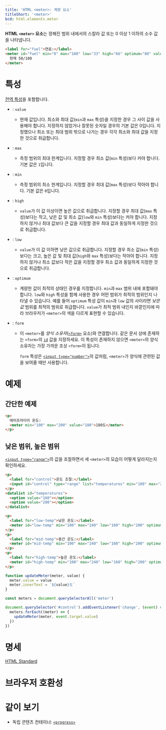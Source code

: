 ```yaml
---
title: 'HTML <meter>: 계량 요소'
titleShort: '<meter>'
bcd: html.elements.meter
---
```


**HTML `<meter>` 요소**는 정해진 범위 내에서의 스칼라 값 또는 0 이상 1 이하의 소수 값을 나타냅니다.

```html hidden name=demo
<label for="fuel">연료:</label>
<meter id="fuel" min="0" max="100" low="33" high="66" optimum="80" value="50">
  현재 50/100
</meter>
```

<LiveExample height={140} lang="html" name="demo" />

# 특성

[전역 특성](/docs/Web/HTML/Global_attributes)을 포함합니다.

- : `value`
  - 현재 값입니다. 최소와 최대 값(`min`과 `max` 특성)을 지정한 경우 그 사이 값을 사용해야 합니다. 지정하지 않았거나 잘못된 숫자일 경우의 기본 값은 0입니다. 지정했으나 최소 또는 최대 범위 밖으로 나가는 경우 각각 최소와 최대 값을 지정한 것으로 취급합니다.
- : `max`
  - 측정 범위의 최대 한계입니다. 지정할 경우 최소 값(`min` 특성)보다 커야 합니다. 기본 값은 `1`입니다.
- : `min`
  - 측정 범위의 최소 한계입니다. 지정할 경우 최대 값(`max` 특성)보다 작아야 합니다. 기본 값은 `0`입니다.
- : `high`
  - `value`가 이 값 이상이면 높은 값으로 취급합니다. 지정할 경우 최대 값(`max` 특성)보다는 작고, 낮은 값 및 최소 값(`low`와 `min` 특성)보다는 커야 합니다. 지정하지 않거나 최대 값보다 큰 값을 지정할 경우 최대 값과 동일하게 지정한 것으로 취급합니다.
- : `low`
  - `value`가 이 값 이하면 낮은 값으로 취급합니다. 지정할 경우 최소 값(`min` 특성)보다는 크고, 높은 값 및 최대 값(`high`와 `max` 특성)보다는 작아야 합니다. 지정하지 않거나 최소 값보다 작은 값을 지정할 경우 최소 값과 동일하게 지정한 것으로 취급합니다.
- : `optimum`
  - 계량한 값이 최적의 상태인 경우를 지정합니다. `min`과 `max` 범위 내에 포함돼야 합니다. `low`와 `high` 특성을 함께 사용한 경우 어떤 범위가 최적의 범위인지 나타낼 수 있습니다. 예를 들어 `optimum` 특성 값이 `min`과 `low` 값의 사이라면 _낮은 값_ 범위를 최적의 범위로 취급합니다. `value`가 최적 범위 내인지 바깥인지에 따라 브라우저가 `<meter>`의 색을 다르게 표현할 수 있습니다.
- : `form`

  - 이 `<meter>`를 _양식 소유자_([`<form>`](./form) 요소)와 연결합니다. 같은 문서 상에 존재하는 `<form>`의 [`id`](/docs/Web/HTML/Global_attributes/id) 값을 지정하세요. 이 특성이 존재하지 않으면 `<meter>`의 양식 소유자는 가장 가까운 조상 `<form>`이 됩니다.

    `form` 특성은 [`<input type="number">`]의 값처럼, `<meter>`가 양식에 관련된 값을 보여줄 때만 사용합니다.

# 예제

## 간단한 예제

```html hidden name=simple
<p>
  에어프라이어 온도:
  <meter min="100" max="200" value="180">180도</meter>
</p>
```

<LiveExample name="simple" height={140} />

## 낮은 범위, 높은 범위

[`<input type="range">`]의 값을 조절하면서 세 `<meter>`의 모습이 어떻게 달라지는지 확인하세요.

```html hidden name=range
<p>
  <label for="control">온도 조절:</label>
  <input id="control" type="range" list="temperatures" min="100" max="240" value="180" />
</p>
<datalist id="temperatures">
  <option value="160"></option>
  <option value="200"></option>
</datalist>

<p>
  <label for="low-temp">낮은 온도:</label>
  <meter id="low-temp" min="100" max="240" low="160" high="200" optimum="140" value="180">180도</meter>
</p>
<p>
  <label for="mid-temp">중간 온도:</label>
  <meter id="mid-temp" min="100" max="240" low="160" high="200" optimum="180" value="180">180도</meter>
</p>
<p>
  <label for="high-temp">높은 온도:</label>
  <meter id="high-temp" min="100" max="240" low="160" high="200" optimum="220" value="180">180도</meter>
</p>
```

```js hidden name=range
function updateMeter(meter, value) {
  meter.value = value
  meter.innerText = `${value}도`
}

const meters = document.querySelectorAll('meter')

document.querySelector('#control').addEventListener('change', (event) => {
  meters.forEach((meter) => {
    updateMeter(meter, event.target.value)
  })
})
```

<LiveExample name="range" height={240} />

# 명세

[HTML Standard](https://html.spec.whatwg.org/multipage/form-elements.html#the-meter-element)

# 브라우저 호환성

<BrowserCompat data={props.bcd} />

# 같이 보기

- 독립 콘텐츠 컨테이너: [`<progress>`](./progress)

[`<input type="number">`]: ./input/number
[`<input type="range">`]: https://developer.mozilla.org/en-US/docs/Web/HTML/Element/input/range
